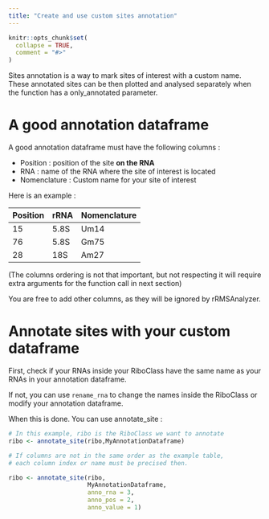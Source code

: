 ```yaml
---
title: "Create and use custom sites annotation"
---
```


```r
knitr::opts_chunk$set(
  collapse = TRUE,
  comment = "#>"
)
```

Sites annotation is a way to mark sites of interest with a custom name. These annotated sites can be then plotted and analysed separately when the function has a only_annotated parameter.

# A good annotation dataframe

A good annotation dataframe must have the following columns :

-   Position : position of the site **on the RNA**
-   RNA : name of the RNA where the site of interest is located
-   Nomenclature : Custom name for your site of interest

Here is an example :

| Position | rRNA | Nomenclature |
|----------|------|--------------|
| 15       | 5.8S | Um14         |
| 76       | 5.8S | Gm75         |
| 28       | 18S  | Am27         |

(The columns ordering is not that important, but not respecting it will require extra arguments for the function call in next section)

You are free to add other columns, as they will be ignored by rRMSAnalyzer.

# Annotate sites with your custom dataframe

First, check if your RNAs inside your RiboClass have the same name as your RNAs in your annotation dataframe.

If not, you can use `rename_rna` to change the names inside the RiboClass or modify your annotation dataframe.

When this is done. You can use annotate_site :
```r
# In this example, ribo is the RiboClass we want to annotate
ribo <- annotate_site(ribo,MyAnnotationDataframe)

# If columns are not in the same order as the example table,
# each column index or name must be precised then.

ribo <- annotate_site(ribo,
                      MyAnnotationDataframe,
                      anno_rna = 3,
                      anno_pos = 2,
                      anno_value = 1)


```


